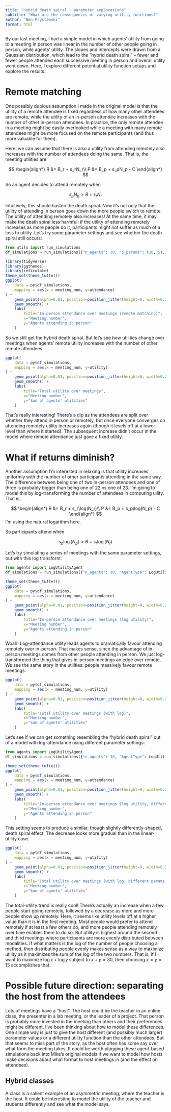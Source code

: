 ```yaml
---
title: "Hybrid death spiral - parameter explorations"
subtitle: "What are the consequences of varying utility functions?"
author: "Ben Prystawski"
format: html
---
```


By our last meeting, I had a simple model in which agents' utility from going to a meeting in person was linear in the number of other people going in person, while agents' utility. The slopes and intercepts were drawn from a Gaussian distribution, which lead to the "hybrid death spiral" -- fewer and fewer people attended each successive meeting in person and overall utility went down. Here, I explore different potential utility function setups and explore the results.

# Remote matching

One possibly dubious assumption I made in the original model is that the utility of a remote attendee is fixed regardless of how many other attendees are remote, while the utility of an in-person attendee increases with the number of other in-person attendees. In practice, the only remote attendee in a meeting might be easily overlooked while a meeting with many remote attendees might be more focused on the remote participants (and thus more valuable for them).

Here, we can assume that there is also a utility from attending remotely also increases with the number of attendees doing the same. That is, the meeting utilities are

$$
\begin{align*}
R &= B_r + s_rN_r\\
P &= B_p + s_pN_p - C
\end{align*}
$$

So an agent decides to attend remotely when

$$
s_pN_p > B + s_rN_r
$$

Intuitively, this should hasten the death spiral. Now it's not only that the utility of attending in person goes down the more people switch to remote. The utility of attending remotely also increases! At the same time, it may make the death spiral less harmful: if the utility of attending remotely increases as more people do it, participants might not suffer as much of a loss to utility. Let's try some parameter settings and see whether the death spiral still occurs:

```python
from utils import run_simulations
df_simulations = run_simulations({"n_agents": 30, "b_params": (20, 5), "sp_params": (1, 0.25), "sr_params": (0.15, 0.1)})
```

```r
library(tidyverse)
library(ggthemes)
library(reticulate)
theme_set(theme_tufte())
ggplot(
    data = py$df_simulations,
    mapping = aes(x = meeting_num, y=attendance)
) + 
    geom_point(alpha=0.01, position=position_jitter(height=0, width=0.2)) +
    geom_smooth() +
    labs(
        title="In-person attendance over meetings (remote matching)",
        x="Meeting number",
        y="Agents attending in person"
    )
```

So we still get the hybrid death spiral. But let's see how utilities change over meetings when agents' remote utility increases with the number of other remote attendees.

```r
ggplot(
    data = py$df_simulations,
    mapping = aes(x = meeting_num, y=utility)
) + 
    geom_point(alpha=0.01, position=position_jitter(height=0, width=0.2)) +
    geom_smooth() +
    labs(
        title="Total utility over meetings",
        x="Meeting number",
        y="Sum of agents' utilities"
    )
```

That's really interesting! There's a dip as the attendees are split over whether they attend in person or remotely, but once everyone converges on attending remotely utility increases again (though it levels off at a lower level than where it started). The subsequent increase didn't occur in the model where remote attendance just gave a fixed utility.

# What if returns diminish?

Another assumption I'm interested in relaxing is that utility increases uniformly with the number of other participants attending in the same way. The difference between being one of two in-person attendees and one of three is probably bigger than being one of 22 vs one of 23. I'm going to model this by log-transforming the number of attendees in computing uility. That is,

$$
\begin{align*}
R &= B_r + s_r\log(N_r)\\
P &= B_p + s_p\log(N_p) - C
\end{align*}
$$[I'm using the natural logarithm here.]{.column-margin}

So participants attend when

$$
s_p\log(N_p) > B + s_r\log(N_r)
$$

Let's try simulating a series of meetings with the same parameter settings, but with this log transform:

```python
from agents import LogUtilityAgent
df_simulations = run_simulations({"n_agents": 30, "AgentType": LogUtilityAgent, "B_params": (20, 5), "sp_params": (1, 0.25), "sr_params": (0.15, 0.1)})
```

```r
theme_set(theme_tufte())
ggplot(
    data = py$df_simulations,
    mapping = aes(x = meeting_num, y=attendance)
) + 
    geom_point(alpha=0.01, position=position_jitter(height=0, width=0.2)) +
    geom_smooth() +
    labs(
        title="In-person attendance over meetings (log utility)",
        x="Meeting number",
        y="Agents attending in person"
    )
```

Woah! Log-attendance utility leads agents to dramatically favour attending remotely over in-person. That makes sense, since the advantage of in-person meetings comes from other people attending in person. We just log-transformed the thing that gives in-person meetings an edge over remote. We see the same story in the utilities: people massively favour remote meetings.

```r
ggplot(
    data = py$df_simulations,
    mapping = aes(x = meeting_num, y=utility)
) + 
    geom_point(alpha=0.01, position=position_jitter(height=0, width=0.2)) +
    geom_smooth() +
    labs(
        title="Total utility over meetings (with log)",
        x="Meeting number",
        y="Sum of agents' utilities"
    )
```

Let's see if we can get something resembling the "hybrid death spiral" out of a model with log-attendance using different parameter settings:

```python
from agents import LogUtilityAgent
df_simulations = run_simulations({"n_agents": 30, "AgentType": LogUtilityAgent, "B_params": (6, 2), "sp_params": (2, 0.5), "sr_params": (0.1, 0.1)})
```

```r
theme_set(theme_tufte())
ggplot(
    data = py$df_simulations,
    mapping = aes(x = meeting_num, y=attendance)
) + 
    geom_point(alpha=0.01, position=position_jitter(height=0, width=0.2)) +
    geom_smooth() +
    labs(
        title="In-person attendance over meetings (log utility, different params)",
        x="Meeting number",
        y="Agents attending in person"
    )
```

This setting seems to produce a similar, though slightly differently-shaped, death spiral effect. The decrease looks more gradual than in the linear-utility case.

```r
ggplot(
    data = py$df_simulations,
    mapping = aes(x = meeting_num, y=utility)
) + 
    geom_point(alpha=0.01, position=position_jitter(height=0, width=0.2)) +
    geom_smooth() +
    labs(
        title="Total utility over meetings (with log, different params)",
        x="Meeting number",
        y="Sum of agents' utilities"
    )
```

The total-utility trend is really cool! There's actually an increase when a few people start going remotely, followed by a decrease as more and more people show up remotely. Here, it seems like utility levels off at a higher value than it is in the first meeting. Most people would prefer to attend remotely if at least a few others do, and more people attending remotely over time enables them to do so. But utility is highest around the second and third meetings where participants are more evenly distributed between modalities. If what matters is the log of the number of people choosing a method, then distributing people evenly makes sense as a way to maximize utility as it maximizes the sum of the log of the two numbers. That is, if I want to maximize $\log x + \log y$ subject to $x + y = 30$, then choosing $x = y = 15$ accomplishes that.

# Possible future direction: separating the host from the attendees

Lots of meetings have a "host". The host could be the teacher in an online class, the presenter in a lab meeting, or the leader of a project. That person is probably more invested in the meeting than others and their preferences might be different. I've been thinking about how to model these differences. One simple way is just to give the host different (and possibly much larger) parameter values or a different utility function than the other attendees. But that seems to miss part of the story, as the host often has some say over what form the meeting takes. It could be worth plugging these agent-based simulations back into Mike's original models if we want to model how hosts make decisions about what format to host meetings in (and the effect on attendees).

## Hybrid classes

A class is a salient example of an asymmetric meeting, where the teacher is the host. It could be interesting to model the utility of the teacher and students differently and see what the model says.
